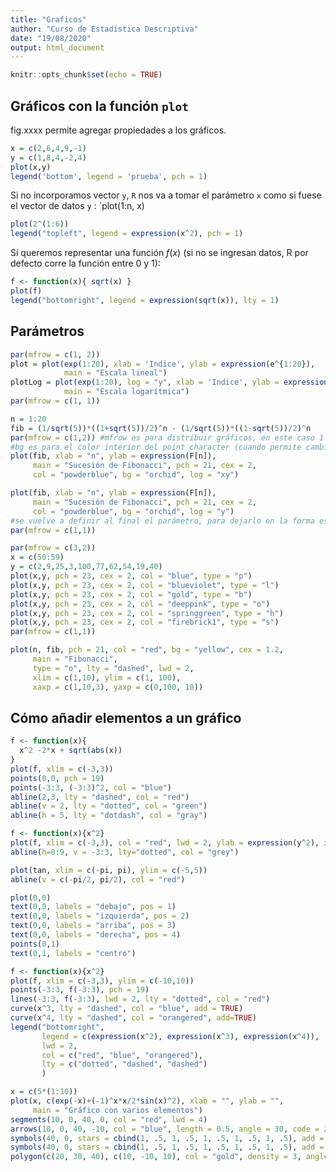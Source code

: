 ```yaml
---
title: "Graficos"
author: "Curso de Estadística Descriptiva"
date: "19/08/2020"
output: html_document
---
```


```r
knitr::opts_chunk$set(echo = TRUE)
```

## Gráficos con la función `plot`

fig.xxxx permite agregar propiedades a los gráficos.
```r
x = c(2,6,4,9,-1)
y = c(1,8,4,-2,4)
plot(x,y)
legend('bottom', legend = 'prueba', pch = 1)
```

Si no incorporamos vector `y`, `R` nos va a tomar el parámetro `x` como si fuese el vector de datos `y` : `plot(1:n, x)

```r
plot(2^(1:6))
legend("topleft", legend = expression(x^2), pch = 1)
```

Si queremos representar una función $f(x)$ (si no se ingresan datos, R por defecto corre la función entre 0 y 1):

```r
f <- function(x){ sqrt(x) }
plot(f)
legend("bottomright", legend = expression(sqrt(x)), lty = 1)
```

## Parámetros

```r
par(mfrow = c(1, 2))
plot = plot(exp(1:20), xlab = 'Indice', ylab = expression(e^{1:20}),
            main = "Escala lineal")
plotLog = plot(exp(1:20), log = "y", xlab = 'Indice', ylab = expression(e^{1:20}),
            main = "Escala logarítmica")
par(mfrow = c(1, 1))
```


```r
n = 1:20
fib = (1/sqrt(5))*((1+sqrt(5))/2)^n - (1/sqrt(5))*((1-sqrt(5))/2)^n
par(mfrow = c(1,2)) #mfrow es para distribuir gráficos, en este caso 1 fila y 2 columnas
#bg es para el color interior del point character (cuando permite cambiar color)
plot(fib, xlab = "n", ylab = expression(F[n]),
     main = "Sucesión de Fibonacci", pch = 21, cex = 2,
     col = "powderblue", bg = "orchid", log = "xy")

plot(fib, xlab = "n", ylab = expression(F[n]),
     main = "Sucesión de Fibonacci", pch = 21, cex = 2,
     col = "powderblue", bg = "orchid", log = "y")
#se vuelve a definir al final el parámetro, para dejarlo en la forma estándar
par(mfrow = c(1,1))
```

```r
par(mfrow = c(3,2))
x = c(50:59)
y = c(2,9,25,3,100,77,62,54,19,40)
plot(x,y, pch = 23, cex = 2, col = "blue", type = "p")
plot(x,y, pch = 23, cex = 2, col = "blueviolet", type = "l")
plot(x,y, pch = 23, cex = 2, col = "gold", type = "b")
plot(x,y, pch = 23, cex = 2, col = "deeppink", type = "o")
plot(x,y, pch = 23, cex = 2, col = "springgreen", type = "h")
plot(x,y, pch = 23, cex = 2, col = "firebrick1", type = "s")
par(mfrow = c(1,1))
```

```r
plot(n, fib, pch = 21, col = "red", bg = "yellow", cex = 1.2, 
     main = "Fibonacci",
     type = "o", lty = "dashed", lwd = 2, 
     xlim = c(1,10), ylim = c(1, 100),
     xaxp = c(1,10,3), yaxp = c(0,100, 10))
```

## Cómo añadir elementos a un gráfico
```r
f <- function(x){
  x^2 -2*x + sqrt(abs(x))
}
plot(f, xlim = c(-3,3))
points(0,0, pch = 19)
points(-3:3, (-3:3)^2, col = "blue") 
abline(2,3, lty = "dashed", col = "red")
abline(v = 2, lty = "dotted", col = "green")
abline(h = 5, lty = "dotdash", col = "gray")
```

```r
f <- function(x){x^2}
plot(f, xlim = c(-3,3), col = "red", lwd = 2, ylab = expression(y^2), xlab = "x")
abline(h=0:9, v = -3:3, lty="dotted", col = "grey")
```

```r
plot(tan, xlim = c(-pi, pi), ylim = c(-5,5))
abline(v = c(-pi/2, pi/2), col = "red")
```

```r
plot(0,0)
text(0,0, labels = "debajo", pos = 1)
text(0,0, labels = "izquierda", pos = 2)
text(0,0, labels = "arriba", pos = 3)
text(0,0, labels = "derecha", pos = 4)
points(0,1)
text(0,1, labels = "centro")
```


```r
f <- function(x){x^2}
plot(f, xlim = c(-3,3), ylim = c(-10,10))
points(-3:3, f(-3:3), pch = 19)
lines(-3:3, f(-3:3), lwd = 2, lty = "dotted", col = "red")
curve(x^3, lty = "dashed", col = "blue", add = TRUE)
curve(x^4, lty = "dashed", col = "orangered", add=TRUE)
legend("bottomright", 
       legend = c(expression(x^2), expression(x^3), expression(x^4)), 
       lwd = 2, 
       col = c("red", "blue", "orangered"), 
       lty = c("dotted", "dashed", "dashed")
       )
```
```r
x = c(5*(1:10))
plot(x, c(exp(-x)+(-1)^x*x/2*sin(x)^2), xlab = "", ylab = "",
     main = "Gráfico con varios elementos")
segments(10, 0, 40, 0, col = "red", lwd = 4)
arrows(10, 0, 40, -10, col = "blue", length = 0.5, angle = 30, code = 2)
symbols(40, 0, stars = cbind(1, .5, 1, .5, 1, .5, 1, .5, 1, .5), add = TRUE, lwd = 3, inches = 0.5)
symbols(40, 0, stars = cbind(1, .5, 1, .5, 1, .5, 1, .5, 1, .5), add = TRUE)
polygon(c(20, 30, 40), c(10, -10, 10), col = "gold", density = 3, angle = 90, lty = 4, lwd = 5)
```

